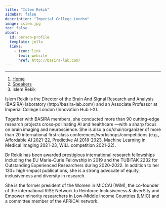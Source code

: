 ```yaml
---
title: "Islem Rekik"
sidebar: false
description: "Imperial College London"
image: islem.jpg
toc: false
about:
  id: person-profile
  template: jolla
  links:
    - icon: link
      text: website
      href: http://basira-lab.com/
---
```

---

```{=html}
<nav aria-label="breadcrumb">
  <ol class="breadcrumb">
    <li class="breadcrumb-item"><a href="../../index.html">Home</a></li>
    <li class="breadcrumb-item"><a href="../../speaker.html">Speakers</a></li>
    <li class="breadcrumb-item active">Islem Rekik</li>

  </ol>
</nav>
```

:::{#person-profile}
:::

Islem Rekik is the Director of the Brain And SIgnal Research and Analysis (BASIRA) laboratory (http://basira-lab.com/) and an Associate Professor at Imperial College London (Innovation Hub I-X).

Together with BASIRA members, she conducted more than 90 cutting-edge research projects cross-pollinating AI and healthcare —with a sharp focus on brain imaging and neuroscience. She is also a co/chair/organizer of more than 20 international first-class conferences/workshops/competitions (e.g., Affordable AI 2021-22, Predictive AI 2018-2023, Machine Learning in Medical Imaging 2021-23, WILL competition 2021-22).

Dr Rekik has been awarded prestigious international research fellowships including the EU Marie-Curie Fellowship in 2019 and the TUBITAK 2232 for Outstanding Experienced Researchers during 2020-2022. In addition to her 130+ high-impact publications, she is a strong advocate of equity, inclusiveness and diversity in research.

She is the former president of the Women in MICCAI (WiM), the co-founder of the international RISE Network to Reinforce Inclusiveness & diverSity and Empower minority researchers in Low-Middle Income Countries (LMIC) and a committee member of the AFRICAI network.